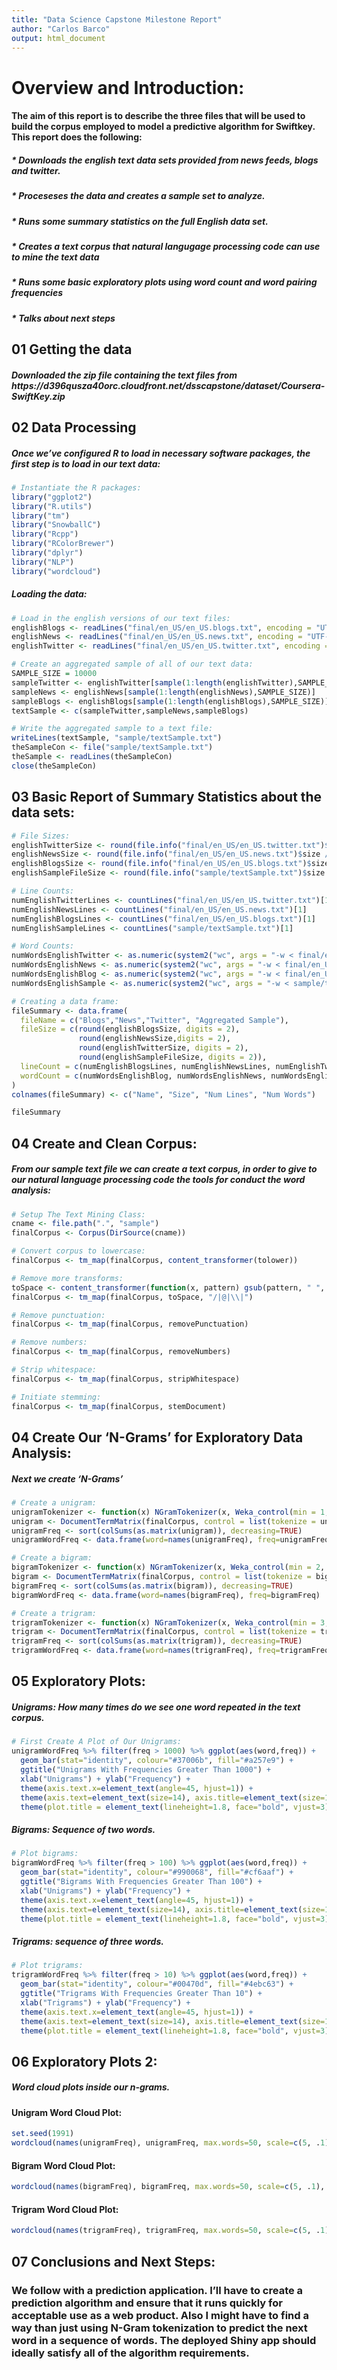 ```yaml
---
title: "Data Science Capstone Milestone Report"
author: "Carlos Barco"
output: html_document
---
```


#  Overview and Introduction:

#### The aim of this report is to describe the three files that will be used to build the corpus employed to model a predictive algorithm for Swiftkey. This report does the following:


#####  * Downloads the english text data sets provided from news feeds, blogs and twitter.
#####  * Proceseses the data and creates a sample set to analyze.
#####  * Runs some summary statistics on the full English data set.
#####  * Creates a text corpus that natural langugage processing code can use to mine the text data
#####  * Runs some basic exploratory plots using word count and word pairing frequencies
#####  * Talks about next steps

## 01 Getting the data
##### Downloaded the zip file containing the text files from https://d396qusza40orc.cloudfront.net/dsscapstone/dataset/Coursera-SwiftKey.zip

## 02 Data Processing
##### Once we've configured R to load in necessary software packages, the first step is to load in our text data:

```r

# Instantiate the R packages:
library("ggplot2")
library("R.utils")
library("tm")
library("SnowballC")
library("Rcpp")
library("RColorBrewer")
library("dplyr")
library("NLP")
library("wordcloud")
```

##### Loading the data:

```r

# Load in the english versions of our text files:
englishBlogs <- readLines("final/en_US/en_US.blogs.txt", encoding = "UTF-8", skipNul=TRUE)
englishNews <- readLines("final/en_US/en_US.news.txt", encoding = "UTF-8", skipNul=TRUE)
englishTwitter <- readLines("final/en_US/en_US.twitter.txt", encoding = "UTF-8", skipNul=TRUE)

# Create an aggregated sample of all of our text data:
SAMPLE_SIZE = 10000
sampleTwitter <- englishTwitter[sample(1:length(englishTwitter),SAMPLE_SIZE)]
sampleNews <- englishNews[sample(1:length(englishNews),SAMPLE_SIZE)]
sampleBlogs <- englishBlogs[sample(1:length(englishBlogs),SAMPLE_SIZE)]
textSample <- c(sampleTwitter,sampleNews,sampleBlogs)

# Write the aggregated sample to a text file:
writeLines(textSample, "sample/textSample.txt")
theSampleCon <- file("sample/textSample.txt")
theSample <- readLines(theSampleCon)
close(theSampleCon)

```

## 03 Basic Report of Summary Statistics about the data sets:

```r
# File Sizes:
englishTwitterSize <- round(file.info("final/en_US/en_US.twitter.txt")$size / (1024*1024),0)
englishNewsSize <- round(file.info("final/en_US/en_US.news.txt")$size / (1024*1024),0)
englishBlogsSize <- round(file.info("final/en_US/en_US.blogs.txt")$size / (1024*1024),0)
englishSampleFileSize <- round(file.info("sample/textSample.txt")$size / (1024*1024),0)

# Line Counts:
numEnglishTwitterLines <- countLines("final/en_US/en_US.twitter.txt")[1]
numEnglishNewsLines <- countLines("final/en_US/en_US.news.txt")[1]
numEnglishBlogsLines <- countLines("final/en_US/en_US.blogs.txt")[1]
numEnglishSampleLines <- countLines("sample/textSample.txt")[1]

# Word Counts:
numWordsEnglishTwitter <- as.numeric(system2("wc", args = "-w < final/en_US/en_US.twitter.txt", stdout=TRUE))
numWordsEnglishNews <- as.numeric(system2("wc", args = "-w < final/en_US/en_US.news.txt", stdout=TRUE))
numWordsEnglishBlog <- as.numeric(system2("wc", args = "-w < final/en_US/en_US.blogs.txt", stdout=TRUE))
numWordsEnglishSample <- as.numeric(system2("wc", args = "-w < sample/textSample.txt", stdout=TRUE))

# Creating a data frame:
fileSummary <- data.frame(
  fileName = c("Blogs","News","Twitter", "Aggregated Sample"),
  fileSize = c(round(englishBlogsSize, digits = 2), 
               round(englishNewsSize,digits = 2), 
               round(englishTwitterSize, digits = 2),
               round(englishSampleFileSize, digits = 2)),
  lineCount = c(numEnglishBlogsLines, numEnglishNewsLines, numEnglishTwitterLines, numEnglishSampleLines),
  wordCount = c(numWordsEnglishBlog, numWordsEnglishNews, numWordsEnglishTwitter, numWordsEnglishSample)                  
)
colnames(fileSummary) <- c("Name", "Size", "Num Lines", "Num Words")

fileSummary
```

## 04 Create and Clean Corpus:

##### From our sample text file we can create a text corpus, in order to give to our natural language processing code the tools for conduct the word analysis:

```r

# Setup The Text Mining Class:
cname <- file.path(".", "sample")
finalCorpus <- Corpus(DirSource(cname))

# Convert corpus to lowercase:
finalCorpus <- tm_map(finalCorpus, content_transformer(tolower))

# Remove more transforms:
toSpace <- content_transformer(function(x, pattern) gsub(pattern, " ", x))
finalCorpus <- tm_map(finalCorpus, toSpace, "/|@|\\|")

# Remove punctuation:
finalCorpus <- tm_map(finalCorpus, removePunctuation)

# Remove numbers:
finalCorpus <- tm_map(finalCorpus, removeNumbers)

# Strip whitespace:
finalCorpus <- tm_map(finalCorpus, stripWhitespace)

# Initiate stemming:
finalCorpus <- tm_map(finalCorpus, stemDocument)

```


## 04 Create Our 'N-Grams' for Exploratory Data Analysis:

##### Next we create 'N-Grams'

```r

# Create a unigram:
unigramTokenizer <- function(x) NGramTokenizer(x, Weka_control(min = 1, max = 1))
unigram <- DocumentTermMatrix(finalCorpus, control = list(tokenize = unigramTokenizer))
unigramFreq <- sort(colSums(as.matrix(unigram)), decreasing=TRUE)
unigramWordFreq <- data.frame(word=names(unigramFreq), freq=unigramFreq)

# Create a bigram:
bigramTokenizer <- function(x) NGramTokenizer(x, Weka_control(min = 2, max = 2))
bigram <- DocumentTermMatrix(finalCorpus, control = list(tokenize = bigramTokenizer))
bigramFreq <- sort(colSums(as.matrix(bigram)), decreasing=TRUE)
bigramWordFreq <- data.frame(word=names(bigramFreq), freq=bigramFreq)

# Create a trigram:
trigramTokenizer <- function(x) NGramTokenizer(x, Weka_control(min = 3, max = 3))
trigram <- DocumentTermMatrix(finalCorpus, control = list(tokenize = trigramTokenizer))
trigramFreq <- sort(colSums(as.matrix(trigram)), decreasing=TRUE)
trigramWordFreq <- data.frame(word=names(trigramFreq), freq=trigramFreq)

```


## 05 Exploratory Plots:

##### Unigrams: How many times do we see one word repeated in the text corpus.

```r

# First Create A Plot of Our Unigrams:
unigramWordFreq %>% filter(freq > 1000) %>% ggplot(aes(word,freq)) +
  geom_bar(stat="identity", colour="#37006b", fill="#a257e9") +
  ggtitle("Unigrams With Frequencies Greater Than 1000") +
  xlab("Unigrams") + ylab("Frequency") +
  theme(axis.text.x=element_text(angle=45, hjust=1)) +
  theme(axis.text=element_text(size=14), axis.title=element_text(size=14,face="bold")) +
  theme(plot.title = element_text(lineheight=1.8, face="bold", vjust=3))

```


##### Bigrams: Sequence of two words.


```r

# Plot bigrams:
bigramWordFreq %>% filter(freq > 100) %>% ggplot(aes(word,freq)) +
  geom_bar(stat="identity", colour="#990068", fill="#cf6aaf") +
  ggtitle("Bigrams With Frequencies Greater Than 100") +
  xlab("Unigrams") + ylab("Frequency") +
  theme(axis.text.x=element_text(angle=45, hjust=1)) +
  theme(axis.text=element_text(size=14), axis.title=element_text(size=14,face="bold")) +
  theme(plot.title = element_text(lineheight=1.8, face="bold", vjust=3))

```


##### Trigrams: sequence of three words.


```r

# Plot trigrams:
trigramWordFreq %>% filter(freq > 10) %>% ggplot(aes(word,freq)) +
  geom_bar(stat="identity", colour="#00470d", fill="#4ebc63") +
  ggtitle("Trigrams With Frequencies Greater Than 10") +
  xlab("Trigrams") + ylab("Frequency") +
  theme(axis.text.x=element_text(angle=45, hjust=1)) +
  theme(axis.text=element_text(size=14), axis.title=element_text(size=14,face="bold")) +
  theme(plot.title = element_text(lineheight=1.8, face="bold", vjust=3))

```


## 06 Exploratory Plots 2:

##### Word cloud plots inside our n-grams.

#### Unigram Word Cloud Plot:

```r
set.seed(1991)
wordcloud(names(unigramFreq), unigramFreq, max.words=50, scale=c(5, .1), colors=brewer.pal(6, "Paired"))
```


#### Bigram Word Cloud Plot:


```r
wordcloud(names(bigramFreq), bigramFreq, max.words=50, scale=c(5, .1), colors=brewer.pal(6, "Set1"))
```


#### Trigram Word Cloud Plot:


```r
wordcloud(names(trigramFreq), trigramFreq, max.words=50, scale=c(5, .1), colors=brewer.pal(6, "Dark2"))
```

## 07 Conclusions and Next Steps:

### We follow with a prediction application. I'll have to create a prediction algorithm and ensure that it runs quickly for acceptable use as a web product. Also I might have to find a way than just using N-Gram tokenization to predict the next word in a sequence of words. The deployed Shiny app should ideally satisfy all of the algorithm requirements.

